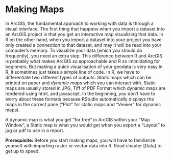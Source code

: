 # Making Maps

In ArcGIS, the fundamental approach to working with data is through a visual interface. The first thing that happens when you import a dataset into an ArcGIS project is that you get an interactive map visualizing that data. In R on the other hand, when you import a dataset into your project you have only created a *connection* to that dataset, and may it will be read into your computer's memory. To visualize your data (which you should do frequently), you need an extra step. This difference between R and ArcGIS is probably what makes ArcGIS so approachable and R so intimidating for beginners. But making a quick visualisation of your geodata is very easy in R, it sometimes just takes a simple line of code. 
In R, we have to differentiate two different types of outputs: *Static* maps which can be printed on paper and *dynamic maps* which you can interact with. Static maps are usually stored in JPG, Tiff of PDF Format which dynamic maps are rendered using html, and javascript. In the beginning, you don't have to worry about these formats because RStudio automatically displays the maps in the correct pane ("Plot" for static maps and "Viewer" for dynamic maps).

A dynamic map is what you get "for free" in ArcGIS within your "Map Window", a Static map is what you would get when you export a "Layout" to jpg or pdf to use in a report.


**Prerequisite: ** Before you start making maps, you will have to familiarize yourself with importing raster or vector data into R. Read chapter [Data] to get up to speed. 


<!-- Probably one of the first things you want to do when working with a dataset is visualizing it spatially. This is basically always the first thing you do in ArcGIS. So how do you this in R? -->

<!-- If your aim is to explore the data, to just get a feel for it, your map needs to: -->

<!-- 1. allow pan and zoom -->
<!-- 2. display attribute information in popups -->
<!-- 3. provide a background map -->
<!-- 4. be easy to make -->

<!-- However, beautiful and highly customized visualisations can become quite challenging. That is not to say that it cannot be achieved, there are plenty of beautiful examples of maps out there, created purely in R. Check out [Cédric Sherer's Website](https://www.cedricscherer.com/top/dataviz/#mapchallenge) for some beautiful examples.  -->


<!-- Probably the quickest way to visualize spatial data is with `base::plot()`. -->
<!-- It can handle raster as well as vector data and usually needs not more than this one command, plot(). -->
<!-- This can be great to get a first, quick look at the data but in my opinion, base plot will not get you very far. To make nice static maps, you are better served with `ggplot2` or with `tmap`. -->
<!-- There are arguments for both packages, and you might just end up using both. -->